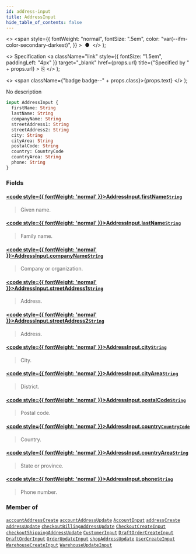 ```yaml
---
id: address-input
title: AddressInput
hide_table_of_contents: false
---
```


  <>
    <span
      style={{
        fontWeight: "normal",
        fontSize: ".5em",
        color: "var(--ifm-color-secondary-darkest)",
      }}
    >
      &nbsp;●&nbsp;
    </span>
  </>
);

  <>
    Specification
    <a
      className="link"
      style={{ fontSize: "1.5em", paddingLeft: "4px" }}
      target="\_blank"
      href={props.url}
      title={"Specified by " + props.url}
    >
      ⎘
    </a>
  </>
);

  <>
    <span className={"badge badge--" + props.class}>{props.text}</span>
  </>
);

No description

```graphql
input AddressInput {
  firstName: String
  lastName: String
  companyName: String
  streetAddress1: String
  streetAddress2: String
  city: String
  cityArea: String
  postalCode: String
  country: CountryCode
  countryArea: String
  phone: String
}
```

### Fields

#### [<code style={{ fontWeight: 'normal' }}>AddressInput.<b>firstName</b></code>](#)<Bullet />[`String`](../../api-reference/scalars/string) <Badge class="secondary" text="scalar"/>

> Given name.

#### [<code style={{ fontWeight: 'normal' }}>AddressInput.<b>lastName</b></code>](#)<Bullet />[`String`](../../api-reference/scalars/string) <Badge class="secondary" text="scalar"/>

> Family name.

#### [<code style={{ fontWeight: 'normal' }}>AddressInput.<b>companyName</b></code>](#)<Bullet />[`String`](../../api-reference/scalars/string) <Badge class="secondary" text="scalar"/>

> Company or organization.

#### [<code style={{ fontWeight: 'normal' }}>AddressInput.<b>streetAddress1</b></code>](#)<Bullet />[`String`](../../api-reference/scalars/string) <Badge class="secondary" text="scalar"/>

> Address.

#### [<code style={{ fontWeight: 'normal' }}>AddressInput.<b>streetAddress2</b></code>](#)<Bullet />[`String`](../../api-reference/scalars/string) <Badge class="secondary" text="scalar"/>

> Address.

#### [<code style={{ fontWeight: 'normal' }}>AddressInput.<b>city</b></code>](#)<Bullet />[`String`](../../api-reference/scalars/string) <Badge class="secondary" text="scalar"/>

> City.

#### [<code style={{ fontWeight: 'normal' }}>AddressInput.<b>cityArea</b></code>](#)<Bullet />[`String`](../../api-reference/scalars/string) <Badge class="secondary" text="scalar"/>

> District.

#### [<code style={{ fontWeight: 'normal' }}>AddressInput.<b>postalCode</b></code>](#)<Bullet />[`String`](../../api-reference/scalars/string) <Badge class="secondary" text="scalar"/>

> Postal code.

#### [<code style={{ fontWeight: 'normal' }}>AddressInput.<b>country</b></code>](#)<Bullet />[`CountryCode`](../../api-reference/enums/country-code) <Badge class="secondary" text="enum"/>

> Country.

#### [<code style={{ fontWeight: 'normal' }}>AddressInput.<b>countryArea</b></code>](#)<Bullet />[`String`](../../api-reference/scalars/string) <Badge class="secondary" text="scalar"/>

> State or province.

#### [<code style={{ fontWeight: 'normal' }}>AddressInput.<b>phone</b></code>](#)<Bullet />[`String`](../../api-reference/scalars/string) <Badge class="secondary" text="scalar"/>

> Phone number.

### Member of

[`accountAddressCreate`](../../api-reference/mutations/account-address-create) <Badge class="secondary" text="mutation"/><Bullet />[`accountAddressUpdate`](../../api-reference/mutations/account-address-update) <Badge class="secondary" text="mutation"/><Bullet />[`AccountInput`](../../api-reference/inputs/account-input) <Badge class="secondary" text="input"/><Bullet />[`addressCreate`](../../api-reference/mutations/address-create) <Badge class="secondary" text="mutation"/><Bullet />[`addressUpdate`](../../api-reference/mutations/address-update) <Badge class="secondary" text="mutation"/><Bullet />[`checkoutBillingAddressUpdate`](../../api-reference/mutations/checkout-billing-address-update) <Badge class="secondary" text="mutation"/><Bullet />[`CheckoutCreateInput`](../../api-reference/inputs/checkout-create-input) <Badge class="secondary" text="input"/><Bullet />[`checkoutShippingAddressUpdate`](../../api-reference/mutations/checkout-shipping-address-update) <Badge class="secondary" text="mutation"/><Bullet />[`CustomerInput`](../../api-reference/inputs/customer-input) <Badge class="secondary" text="input"/><Bullet />[`DraftOrderCreateInput`](../../api-reference/inputs/draft-order-create-input) <Badge class="secondary" text="input"/><Bullet />[`DraftOrderInput`](../../api-reference/inputs/draft-order-input) <Badge class="secondary" text="input"/><Bullet />[`OrderUpdateInput`](../../api-reference/inputs/order-update-input) <Badge class="secondary" text="input"/><Bullet />[`shopAddressUpdate`](../../api-reference/mutations/shop-address-update) <Badge class="secondary" text="mutation"/><Bullet />[`UserCreateInput`](../../api-reference/inputs/user-create-input) <Badge class="secondary" text="input"/><Bullet />[`WarehouseCreateInput`](../../api-reference/inputs/warehouse-create-input) <Badge class="secondary" text="input"/><Bullet />[`WarehouseUpdateInput`](../../api-reference/inputs/warehouse-update-input) <Badge class="secondary" text="input"/>
